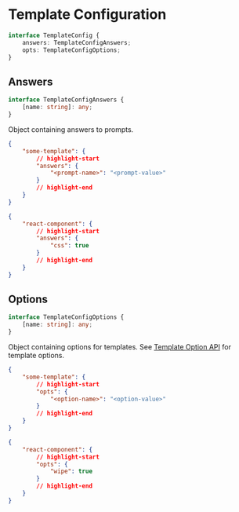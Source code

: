 
# Template Configuration

```ts title="Type"
interface TemplateConfig {
    answers: TemplateConfigAnswers;
    opts: TemplateConfigOptions;
}
```

## Answers

```ts title="Type"
interface TemplateConfigAnswers {
    [name: string]: any;
}
```

Object containing answers to prompts.

```json title=".tpsrc"
{
    "some-template": {
        // highlight-start
        "answers": {
            "<prompt-name>": "<prompt-value>"
        }
        // highlight-end
    }
}
```

<Example>

```json title=".tpsrc"
{
    "react-component": {
        // highlight-start
        "answers": {
            "css": true
        }
        // highlight-end
    }
}
```

</Example>

## Options

```ts title="Type"
interface TemplateConfigOptions {
    [name: string]: any;
}
```

Object containing options for templates. See
[Template Option API](../template#options) for template options.

```json title=".tpsrc"
{
    "some-template": {
        // highlight-start
        "opts": {
            "<option-name>": "<option-value>"
        }
        // highlight-end
    }
}
```

<Example>

```json title=".tpsrc"
{
    "react-component": {
        // highlight-start
        "opts": {
            "wipe": true
        }
        // highlight-end
    }
}
```

</Example>
